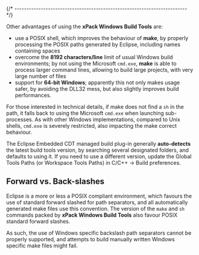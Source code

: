 
{/* ------------------------------------------------------------------------ */}

Other advantages of using the **xPack Windows Build Tools** are:

- use a POSIX shell, which improves the behaviour
of **make**, by properly processing the POSIX paths generated by Eclipse,
including names containing spaces
- overcome the **8192 characters/line** limit of usual Windows build
environments; by not using the Microsoft `cmd.exe`, **make** is able to process
larger command lines, allowing to build large projects, with very large
number of files
- support for **64-bit Windows**; apparently this not only makes usage
safer, by avoiding the DLL32 mess, but also slightly improves build
performances.

For those interested in technical details, if make does not find a `sh`
in the path, it falls back to using the Microsoft `cmd.exe` when launching
sub-processes. As with other Windows implementations, compared to Unix
shells, `cmd.exe` is severely restricted, also impacting the make correct
behaviour.

The Eclipse Embedded CDT managed build plug-in generally **auto-detects**
the latest build tools version, by searching several designated folders,
and defaults to using it. If you need to use a different version, update
the Global Tools Paths (or Workspace Tools Paths) in C/C++ → Build preferences.

## Forward vs. Back-slashes

Eclipse is a more or less a POSIX compliant environment, which favours the use of
standard forward slashed for path separators, and all automatically
generated make files use this convention. The version of the `make` and
`sh` commands packed by **xPack Windows Build Tools** also favour
POSIX standard forward slashes.

As such, the use of Windows specific backslash path separators cannot be
properly supported, and attempts to build manually written Windows
specific make files might fail.
